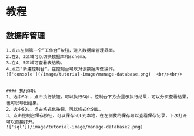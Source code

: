 # 教程

## 数据库管理

    1.点击左侧第一个“工作台”按钮，进入数据库管理界面。   
    2.在2、3区域可以切换数据库和schema。  
    3.在4、5区域可查看表结构。  
    4.点击“新建控制台”。在控制台可以对该数据库做操作。  
    !['console'](/image/tutorial-image/manage-database.png)  <br/><br/>
    

    #### 执行SQL
    1、选中SQL，点击执行按钮，可以执行SQL。控制台下方会显示执行结果，可以分页查看结果，也可以导出结果。  
    2、选中SQL，点击格式化按钮，可以格式化SQL。  
    3、点击控制台保存按钮，可以保存SQL到本地，在左侧我的保存可以查看保存记录，下次打开可以直接打开。  
    !['sql'](/image/tutorial-image/manage-database2.png)